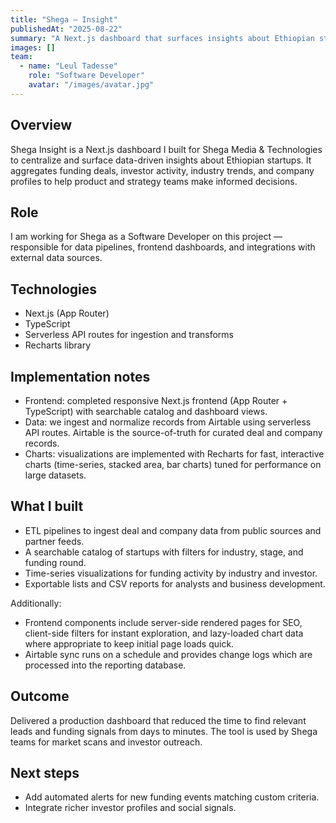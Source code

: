 ```yaml
---
title: "Shega — Insight"
publishedAt: "2025-08-22"
summary: "A Next.js dashboard that surfaces insights about Ethiopian startups — funding deals, industries, investors, and trends — built for Shega Media & Technologies."
images: []
team:
  - name: "Leul Tadesse"
    role: "Software Developer"
    avatar: "/images/avatar.jpg"
---
```


## Overview

Shega Insight is a Next.js dashboard I built for Shega Media & Technologies to centralize and surface data-driven insights about Ethiopian startups. It aggregates funding deals, investor activity, industry trends, and company profiles to help product and strategy teams make informed decisions.

## Role

I am working for Shega as a Software Developer on this project — responsible for data pipelines, frontend dashboards, and integrations with external data sources.

## Technologies

- Next.js (App Router)
- TypeScript
- Serverless API routes for ingestion and transforms
- Recharts library

## Implementation notes

- Frontend: completed responsive Next.js frontend (App Router + TypeScript) with searchable catalog and dashboard views.
- Data: we ingest and normalize records from Airtable using serverless API routes. Airtable is the source-of-truth for curated deal and company records.
- Charts: visualizations are implemented with Recharts for fast, interactive charts (time-series, stacked area, bar charts) tuned for performance on large datasets.

## What I built

- ETL pipelines to ingest deal and company data from public sources and partner feeds.
- A searchable catalog of startups with filters for industry, stage, and funding round.
- Time-series visualizations for funding activity by industry and investor.
- Exportable lists and CSV reports for analysts and business development.

Additionally:

- Frontend components include server-side rendered pages for SEO, client-side filters for instant exploration, and lazy-loaded chart data where appropriate to keep initial page loads quick.
- Airtable sync runs on a schedule and provides change logs which are processed into the reporting database.

## Outcome

Delivered a production dashboard that reduced the time to find relevant leads and funding signals from days to minutes. The tool is used by Shega teams for market scans and investor outreach.

## Next steps

- Add automated alerts for new funding events matching custom criteria.
- Integrate richer investor profiles and social signals.
